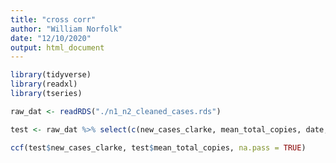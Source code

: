 ```yaml
---
title: "cross corr"
author: "William Norfolk"
date: "12/10/2020"
output: html_document
---
```


```r
library(tidyverse)
library(readxl)
library(tseries)
```

```r
raw_dat <- readRDS("./n1_n2_cleaned_cases.rds")

test <- raw_dat %>% select(c(new_cases_clarke, mean_total_copies, date, target, Facility))
```

```r
ccf(test$new_cases_clarke, test$mean_total_copies, na.pass = TRUE)
```






